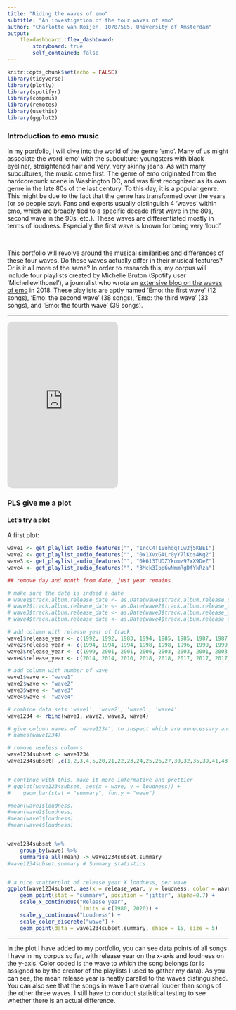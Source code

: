 ```yaml
---
title: "Riding the waves of emo"
subtitle: "An investigation of the four waves of emo"
author: "Charlotte van Roijen, 10787585, University of Amsterdam"
output: 
    flexdashboard::flex_dashboard:
        storyboard: true
        self_contained: false
---
```

```r
knitr::opts_chunk$set(echo = FALSE)
library(tidyverse)
library(plotly)
library(spotifyr)
library(compmus)
library(remotes)
library(usethis)
library(ggplot2)
```

### Introduction to emo music

In my portfolio, I will dive into the world of the genre 'emo'. Many of us might associate the word 'emo' with the subculture: youngsters with black eyeliner, straightened hair and very, very skinny jeans. As with many subcultures, the music came first. The genre of emo originated from the hardcorepunk scene in Washington DC, and was first recognized as its own genre in the late 80s of the last century. To this day, it is a popular genre. This might be due to the fact that the genre has transformed over the years (or so people say). Fans and experts usually distinguish 4 'waves' within emo, which are broadly tied to a specific decade (first wave in the 80s, second wave in the 90s, etc.). These waves are differentiated mostly in terms of loudness. Especially the first wave is known for being very 'loud'.

<br>

This portfolio will revolve around the musical similarities and differences of these four waves. Do these waves actually differ in their musical features? Or is it all more of the same? In order to research this, my corpus will include four playlists created by Michelle Bruton (Spotify user 'Michellewithonel'), a journalist who wrote an [extensive blog on the waves of emo](https://fansided.com/2018/08/15/fourth-wave-emo-revival-bands-tours-definition-music-songs/) in 2018. These playlists are aptly named 'Emo: the first wave' (12 songs), 'Emo: the second wave' (38 songs), 'Emo: the third wave' (33 songs), and 'Emo: the fourth wave' (39 songs).

***

<iframe style="border-radius:12px" src="https://open.spotify.com/embed/playlist/1rcC4T1SuhqqTLw2j5KBEI?utm_source=generator&theme=0" width="50%" height="380" frameBorder="0" allowfullscreen="" allow="autoplay; clipboard-write; encrypted-media; fullscreen; picture-in-picture"></iframe>

### PLS give me a plot

#### Let's try a plot

A first plot:
```r
wave1 <- get_playlist_audio_features("", "1rcC4T1SuhqqTLw2j5KBEI")
wave2 <- get_playlist_audio_features("", "0x1XvxGALr0yY7lKos4Kg2")
wave3 <- get_playlist_audio_features("", "0k613TUDZYkomz97xX9DeZ")
wave4 <- get_playlist_audio_features("", "3Mck3Ipp6wNmmRgDfYkRza")

## remove day and month from date, just year remains

# make sure the date is indeed a date
# wave1$track.album.release_date <- as.Date(wave1$track.album.release_date)
# wave2$track.album.release_date <- as.Date(wave2$track.album.release_date)
# wave3$track.album.release_date <- as.Date(wave3$track.album.release_date)
# wave4$track.album.release_date <- as.Date(wave4$track.album.release_date)

# add column with release year of track
wave1$release_year <- c(1992, 1992, 1983, 1994, 1985, 1985, 1987, 1987, 1995, 1990, 1991, 1991)
wave2$release_year <- c(1994, 1994, 1994, 1998, 1998, 1996, 1999, 1999, 1999, 1998, 1998, 1996, 1997, 1997, 1997, 1997, 1997, 1998, 1997, 1999, 1999, 1999, 1999, 1999, 2000, 2003, 2000, 2000, 1998, 2002, 2000, 1999, 1997, 1997, 1997, 2000, 2000, 1995)
wave3$release_year <- c(1999, 2001, 2001, 2006, 2003, 2003, 2001, 2003, 2002, 2010, 2002, 2002, 2004, 2005, 2001, 2001, 1999, 1999, 2000, 2000, 2005, 2004, 2003, 2001, 2004, 2005, 2005, 2003, 2000, 2004, 2003, 2017, 2008)
wave4$release_year <- c(2014, 2014, 2010, 2018, 2018, 2017, 2017, 2017, 2010, 2015, 2018, 2016, 2014, 2016, 2017, 2018, 2014, 2013, 2013, 2013, 2014, 2012, 2013, 2018 ,2011, 2013, 2012, 2012, 2013, 2018, 2015, 2013, 2016, 2018, 2013, 2015, 2018, 2017, 2014)

# add column with number of wave
wave1$wave <- "wave1"
wave2$wave <- "wave2"
wave3$wave <- "wave3"
wave4$wave <- "wave4"

# combine data sets 'wave1', 'wave2', 'wave3', 'wave4'.
wave1234 <- rbind(wave1, wave2, wave3, wave4)

# give column names of 'wave1234', to inspect which are unnecessary and can be removed
# names(wave1234)

# remove useless columns
wave1234subset <- wave1234
wave1234subset[ ,c(1,2,3,4,5,20,21,22,23,24,25,26,27,30,32,35,39,41,43,51,52,53,58)] <- list(NULL)


# continue with this, make it more informative and prettier
# ggplot(wave1234subset, aes(x = wave, y = loudness)) + 
#    geom_bar(stat = "summary", fun.y = "mean")

#mean(wave1$loudness)
#mean(wave2$loudness)
#mean(wave3$loudness)
#mean(wave4$loudness)


wave1234subset %>%
    group_by(wave) %>%
    summarise_all(mean) -> wave1234subset.summary
#wave1234subset.summary # Summary statistics


# a nice scatterplot of release year X loudness, per wave
ggplot(wave1234subset, aes(x = release_year, y = loudness, color = wave)) + 
    geom_point(stat = "summary", position = "jitter", alpha=0.7) +
    scale_x_continuous("Release year", 
                       limits = c(1980, 2020)) +
    scale_y_continuous("Loudness") +
    scale_color_discrete("wave") +
    geom_point(data = wave1234subset.summary, shape = 15, size = 5)
```

***

In the plot I have added to my portfolio, you can see data points of all songs I have in my corpus so far, with release year on the x-axis and loudness on the y-axis. Color coded is the wave to which the song belongs (or is assigned to by the creator of the playlists I used to gather my data). As you can see, the mean release year is neatly parallel to the waves distinguished. You can also see that the songs in wave 1 are overall louder than songs of the other three waves. I still have to conduct statistical testing to see whether there is an actual difference.